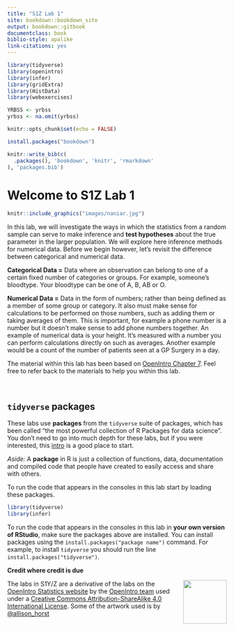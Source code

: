 ```yaml
---
title: "S1Z Lab 1"
site: bookdown::bookdown_site
output: bookdown::gitbook
documentclass: book
biblio-style: apalike
link-citations: yes
---
```


```r
library(tidyverse)
library(openintro)
library(infer)
library(gridExtra)
library(HistData)
library(webexercises)

YRBSS <- yrbss 
yrbss <- na.omit(yrbss) 

knitr::opts_chunk$set(echo = FALSE)
```

```r
install.packages("bookdown")
```

```r
knitr::write_bib(c(
  .packages(), 'bookdown', 'knitr', 'rmarkdown'
), 'packages.bib')
```

# Welcome to S1Z Lab 1 {.unnumbered}

```r
knitr::include_graphics("images/naniar.jpg")
```

In this lab, we will investigate the ways in which the statistics from a random sample can serve to make inference and **test hypotheses** about the true parameter in the larger population. We will explore here inference methods for numerical data. Before we begin however, let's revisit the difference between categorical and numerical data.

**Categorical Data =** Data where an observation can belong to one of a certain fixed number of categories or groups. For example, someone's bloodtype. Your bloodtype can be one of A, B, AB or O.

**Numerical Data =** Data in the form of numbers; rather than being defined as a member of some group or category. It also must make sense for calculations to be performed on those numbers, such as adding them or taking averages of them. This is important, for example a phone number is a number but it doesn't make sense to add phone numbers together. An example of numerical data is your height. It's measured with a number you can perform calculations directly on such as averages. Another example would be a count of the number of patients seen at a GP Surgery in a day.

The material within this lab has been based on <a href="https://www.openintro.org/redirect.php?go=os4_tablet&referrer=/stat/os4.php#page=206">OpenIntro Chapter 7</a>. Feel free to refer back to the materials to help you within this lab.

<br>

## `tidyverse` packages {.unnumbered}

These labs use **packages** from the `tidyverse` suite of packages, which has been called "the most powerful collection of R Packages for data science". You don't need to go into much depth for these labs, but if you were interested, this <a href="https://tidyverse-intro.github.io/">intro</a> is a good place to start.

*Aside:* A **package** in R is just a collection of functions, data, documentation and compiled code that people have created to easily access and share with others.

To run the code that appears in the consoles in this lab start by loading these packages.

```r
library(tidyverse)
library(infer)
```

To run the code that appears in the consoles in this lab in **your own version of RStudio**, make sure the packages above are installed. You can install packages using the `install.packages("package name")` command. For example, to install `tidyverse` you should run the line `install.packages("tidyverse")`.
<br>

**Credit where credit is due**

<img src="images/OIBookImage.png" style="float: right;" width="100"/>

The labs in S1Y/Z are a derivative of the labs on the <a href="https://www.openintro.org/book/os/">OpenIntro Statistics website</a> by the <a href="https://www.openintro.org/team/"> OpenIntro team</a> used under a <a href="https://creativecommons.org/licenses/by-sa/4.0/">Creative Commons Attribution-ShareAlike 4.0 International License</a>. Some of the artwork used is by <a href="https://github.com/allisonhorst/stats-illustrations">@allison_horst</a>
